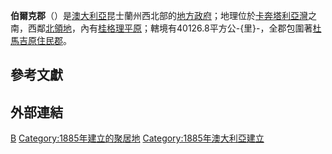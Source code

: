 {{Infobox Australian Place | type = lga
| name     = 伯爾克郡
| state    = 昆士蘭州
| image    = Burke LGA Qld.png
| imagesize= 180
| caption  = 伯爾克郡於[[昆士蘭州|昆士蘭州]]轄境圖
| pop      = 1,145
| pop_footnotes = （2006年人口調查）<ref>{{Census 2006 AUS | id = LGA31950 | name = Burke (S) (Local Government Area) | accessdate=17 September 2009|quick = on}}</ref>
| area     = 40126.8
| est      = 1885
| seat     = 伯爾克鎮
| mayor    = Annie Clarke
| region   = 西北
| logo     = 
| logosize = 
| url      = http://www.burke.qld.gov.au/
| stategov = 伊薩山
| fedgov   = 甘迺迪
| near-nw  = ''[[卡奔塔利亞灣|卡奔塔利亞灣]]''
| near-n   = ''[[卡奔塔利亞灣|卡奔塔利亞灣]]''、[[摩寧頓郡|摩寧頓郡]]
| near-ne  = ''[[卡奔塔利亞灣|卡奔塔利亞灣]]''
| near-w   = ''[[北領地|北領地]]''
| near-e   = [[卡奔塔利亞郡|卡奔塔利亞郡]]
| near-sw  = ''[[北領地|北領地]]''
| near-s   = [[伊薩山市|伊薩山市]]
| near-se  = [[克隆克里郡|克隆克里郡]]
}}
'''伯爾克郡'''（{{lang-en|Shire of Burke}}）是[[澳大利亞|澳大利亞]]昆士蘭州西北部的[[地方政府區域|地方政府]]；地理位於[[卡奔塔利亞灣|卡奔塔利亞灣]]之南，西鄰[[北領地|北領地]]，內有[[桂格理平原|桂格理平原]]；轄境有40126.8平方公-{里}-，全郡包圍著[[杜馬吉原住民郡|杜馬吉原住民郡]]。

==參考文獻==
{{reflist}}

==外部連結==

{{Local Government Areas of Queensland}}

{{DEFAULTSORT:Shire of Burke}}
[[Category:昆士蘭州地方政府區域|B]]
[[Category:1885年建立的聚居地|Category:1885年建立的聚居地]]
[[Category:1885年澳大利亞建立|Category:1885年澳大利亞建立]]